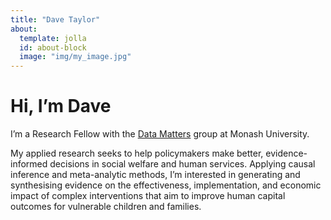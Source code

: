```yaml
---
title: "Dave Taylor"
about:
  template: jolla
  id: about-block
  image: "img/my_image.jpg"
---
```


::: {#about-block}
:::

# Hi, I'm Dave

I'm a Research Fellow with the [Data Matters](https://www.monash.edu/medicine/spahc/socialwork/datamatters) group at Monash University. 

My applied research seeks to help policymakers make better, evidence-informed decisions in social welfare and human services. Applying causal inference and meta-analytic methods, I'm interested in generating and synthesising evidence on the effectiveness, implementation, and economic impact of complex interventions that aim to improve human capital outcomes for vulnerable children and families.